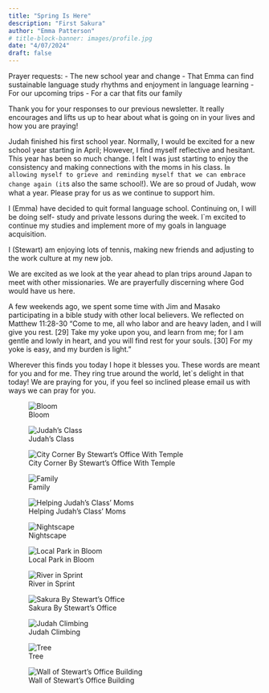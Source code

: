 ```yaml
---
title: "Spring Is Here"
description: "First Sakura"
author: "Emma Patterson"
# title-block-banner: images/profile.jpg
date: "4/07/2024"
draft: false
---
```


Prayer requests: 
- The new school year and change 
- That Emma can find sustainable language study rhythms and enjoyment in language learning 
- For our upcoming trips 
- For a car that fits our family

Thank you for your responses to our previous newsletter. It really encourages and lifts us up to hear about what is going on in your lives and how you are praying!

Judah finished his first school year. Normally, I would be excited for a new school year starting in April; However, I find myself reflective and hesitant. This year has been so much change. I felt I was just starting to enjoy the consistency and making connections with the moms in his class. I`m allowing myself to grieve and reminding myself that we can embrace change again (it`s also the same school!). Ｗe are so proud of Judah, wow what a year. Please pray for us as we continue to support him.

I (Emma) have decided to quit formal language school. Continuing on, I will be doing self- study and private lessons during the week. I\`m excited to continue my studies and implement more of my goals in language acquisition.

I (Stewart) am enjoying lots of tennis, making new friends and adjusting to the work culture at my new job.

We are excited as we look at the year ahead to plan trips around Japan to meet with other missionaries. We are prayerfully discerning where God would have us here.

A few weekends ago, we spent some time with Jim and Masako participating in a bible study with other local believers. We reflected on Matthew 11:28-30 "Come to me, all who labor and are heavy laden, and I will give you rest. \[29\] Take my yoke upon you, and learn from me; for I am gentle and lowly in heart, and you will find rest for your souls. \[30\] For my yoke is easy, and my burden is light."

Wherever this finds you today I hope it blesses you. These words are meant for you and for me. They ring true around the world, let\`s delight in that today! We are praying for you, if you feel so inclined please email us with ways we can pray for you.

![Bloom](images/bloom.jpg)

![Judah's Class](images/class.jpg)

![City Corner By Stewart's Office With Temple](images/corner.jpg)

![Family](images/fam.jpg)

![Helping Judah's Class' Moms](images/moms.jpg)

![Nightscape](images/night.jpg)

![Local Park in Bloom](images/park.jpg)

![River in Sprint](images/river.jpg)

![Sakura By Stewart's Office](images/sakura.jpg)

![Judah Climbing](images/tree.jpg)

![Tree](images/tree2.jpg)

![Wall of Stewart's Office Building](images/wall.jpg)
